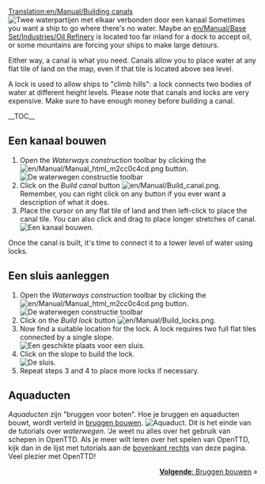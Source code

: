 [[Translation:en/Manual/Building canals]]
{{nl/Vertaling|en/Manual/Building canals|0}}
{{nl/Manual/Tutorial/Tutorial}}
[[File:en/Kanalen 12.png|left|frame|Twee waterpartijen met elkaar verbonden door een kanaal]]
Sometimes you want a ship to go where there's no water. Maybe an [[en/Manual/Base Set/Industries/Oil Refinery]] is located too far inland for a dock to accept oil, or some mountains are forcing your ships to make large detours.

Either way, a canal is what you need. Canals allow you to place water at any flat tile of land on the map, even if that tile is located above sea level.

A lock is used to allow ships to "climb hills": a lock connects two bodies of water at different height levels. Please note that canals and locks are very expensive. Make sure to have enough money before building a canal.

__TOC__

<div style="clear: left"></div>
==Een kanaal bouwen==
# Open the ''Waterways construction'' toolbar by clicking the [[File:en/Manual/Manual html m2cc0c4cd.png]] button.<br/>[[File:nl/Manual/Bouw van waterwegen toolbar hk.png|frame|none|De waterwegen constructie toolbar]]
# Click on the ''Build canal'' button [[File:en/Manual/Build canal.png]]. Remember, you can right click on any button if you ever want a description of what it does.
# Place the cursor on any flat tile of land and then left-click to place the canal tile. You can also click and drag to place longer stretches of canal.<br/>[[File:en/Kanalen 1.png|frame|none|Een kanaal bouwen.]]

Once the canal is built, it's time to connect it to a lower level of water using locks.

==Een sluis aanleggen==
# Open the ''Waterways construction'' toolbar by clicking the [[File:en/Manual/Manual html m2cc0c4cd.png]] button.<br/>[[File:nl/Manual/Bouw van waterwegen toolbar hk.png|frame|none|De waterwegen constructie toolbar]]
# Click on the ''Build lock'' button [[File:en/Manual/Build locks.png]].
# Now find a suitable location for the lock. A lock requires two full flat tiles connected by a single slope.<br/>[[File:en/Kanalen 3.png|frame|none|Een geschikte plaats voor een sluis.]]
# Click on the slope to build the lock.<br/>[[File:en/Kanalen 4.png|frame|none|De sluis.]]
# Repeat steps 3 and 4 to place more locks if necessary.

==Aquaducten==
''Aquaducten'' zijn "bruggen voor boten". Hoe je bruggen en aquaducten bouwt, wordt verteld in [[nl/Manual/Bruggen bouwen|bruggen bouwen]].
[[File:nl/Manual/Kanalen 5.png|frame|none|Aquaduct.]]
Dit is het einde van de tutorials over ''waterwegen''. 'Je weet nu alles over het gebruik van schepen in OpenTTD. Als je meer wilt leren over het spelen van OpenTTD, kijk dan in de lijst met tutorials aan de [[#top|bovenkant rechts]] van deze pagina. Veel plezier met OpenTTD!

<span style="float: right">[[nl/Manual/Bruggen bouwen|'''Volgende''': Bruggen bouwen]] &raquo;</span>